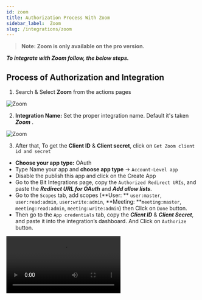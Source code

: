 ```yaml
---
id: zoom
title: Authorization Process With Zoom
sidebar_label:  Zoom
slug: /integrations/zoom
---
```


> **Note: Zoom is only available on the pro version.**

***To integrate with Zoom follow, the below steps.***

## Process of Authorization and Integration

1.	Search & Select **Zoom** from the actions pages
 <Image src="actions/zoom/search-and-select-zoom" alt="Zoom" w="1020" h="350" />

2.	**Integration Name:** Set the proper integration name. Default it's taken ***Zoom*** .
 <Image src="actions/zoom/zoom-integration-name" alt="Zoom" w="1020" h="350" />


3.	After that, To get the **Client ID** & **Client secret**, click on `Get Zoom client id and secret`
-	**Choose your app type:** OAuth 
-	Type Name your app and **choose app type** -> `Account-Level app `
-	Disable the publish this app and click on the Create App
-	Go to the Bit Integrations page, copy the `Authorized Redirect URIs`, and paste the ***Redirect URL for OAuth*** and ***Add allow lists***.
-	Go to the `Scopes` tab, add scopes (**User: ** `user:master`, `user:read:admin`, `user:write:admin`, **Meeting: **`meeting:master`, `meeting:read:admin`, `meeting:write:admin`) then Click on `Done` button.
-	Then go to the `App credentials` tab, copy the ***Client ID*** & ***Client Secret***, and paste it into the integration’s dashboard. And Click on `Authorize` button.
  <Video src="authorize-zoom" alt="Zoom" w="1020" h="350" />

4.	Click on `Next` to set up the other integration settings ahead.
 <Image src="actions/zoom/zoom-authorize-after-next" alt="Zoom" w="1020" h="350" />


5.	After the authorization process, select the ***All Meetings*** as Meeting to create a `user`/`attendee` under meeting, then select Action(`Create Attendee`, `Delete Attendee`, `Create User`, `Delete User`). If you don't see any Meetings. Click on the `refresh` button.
 <Image src="actions/zoom/meeting-and-action-select" alt="Zoom" w="1020" h="350" />

:::info
  You must have **Registration:** Required when creating the meeting. Otherwise, the integration will not work.
:::

6. When you select the `Meetings` and `Action`, you will see the Map Fields option where three fields `First Name`, `Last Name`, and `Email`, are mapped by default. You can map multiple fields according to your choice for the `Action`. And click on the `Next` button to move forward for further settings.

 <Image src="actions/zoom/map-fields" alt="Zoom" w="1020" h="350" />

7.	Now click on `Next` button. And save the integration by clicking the `Finish & Save` Button.
 <Image src="actions/zoom/integrations-finish-and-save" alt="Zoom" w="1020" h="350" />


<Feedback/>